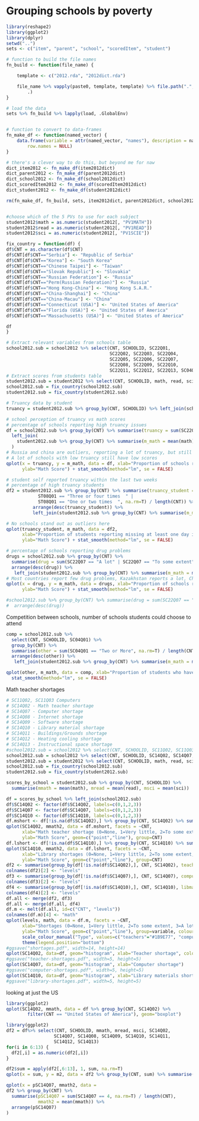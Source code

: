 Grouping schools by poverty
========================================================

```r
library(reshape2)
library(ggplot2)
library(dplyr)
setwd("..")
sets <- c("item", "parent", "school", "scoredItem", "student")

# function to build the file names
fn_build <- function(file_name) {

    template <- c("2012.rda", "2012dict.rda")

    file_name %>% vapply(paste0, template, template) %>% file.path(".", "data", 
        .)
}

# load the data
sets %>% fn_build %>% lapply(load, .GlobalEnv)


# function to convert to data-frames
fn_make_df <- function(named_vector) {
    data.frame(variable = attr(named_vector, "names"), description = named_vector, 
        row.names = NULL)
}

# there's a clever way to do this, but beyond me for naw
dict_item2012 <- fn_make_df(item2012dict)
dict_parent2012 <- fn_make_df(parent2012dict)
dict_school2012 <- fn_make_df(school2012dict)
dict_scoredItem2012 <- fn_make_df(scoredItem2012dict)
dict_student2012 <- fn_make_df(student2012dict)

rm(fn_make_df, fn_build, sets, item2012dict, parent2012dict, school2012dict, scoredItem2012dict, student2012dict)


#choose which of the 5 PVs to use for each subject
student2012$math = as.numeric(student2012[, "PV1MATH"])
student2012$read = as.numeric(student2012[, "PV1READ"])
student2012$sci = as.numeric(student2012[, "PV1SCIE"])
```

```r
fix_country = function(df) {
df$CNT = as.character(df$CNT)
df$CNT[df$CNT=="Serbia"] <- "Republic of Serbia"
df$CNT[df$CNT=="Korea"] <- "South Korea"
df$CNT[df$CNT=="Chinese Taipei"] <- "Taiwan"
df$CNT[df$CNT=="Slovak Republic"] <- "Slovakia"
df$CNT[df$CNT=="Russian Federation"] <- "Russia"
df$CNT[df$CNT=="Perm(Russian Federation)"] <- "Russia"
df$CNT[df$CNT=="Hong Kong-China"] <- "Hong Kong S.A.R."
df$CNT[df$CNT=="China-Shanghai"] <- "China"
df$CNT[df$CNT=="China-Macau"] <- "China"
df$CNT[df$CNT=="Connecticut (USA)"] <- "United States of America"
df$CNT[df$CNT=="Florida (USA)"] <- "United States of America"
df$CNT[df$CNT=="Massachusetts (USA)"] <- "United States of America"

df
}

```

```r
# Extract relevant variables from schools table
school2012.sub = school2012 %>% select(CNT, SCHOOLID, SC22Q01,
                                       SC22Q02, SC22Q03, SC22Q04,
                                       SC22Q05, SC22Q06, SC22Q07,
                                       SC22Q08, SC22Q09, SC22Q10,
                                       SC22Q11, SC22Q12, SC22Q13, SC04Q01)
# Extract scores from students table
student2012.sub = student2012 %>% select(CNT, SCHOOLID, math, read, sci, ST08Q01, ST09Q01)
school2012.sub = fix_country(school2012.sub)
student2012.sub = fix_country(student2012.sub)

# Truancy data by student
truancy = student2012.sub %>% group_by(CNT, SCHOOLID) %>% left_join(school2012.sub, by = c("CNT", "SCHOOLID"))
```

```r
# school perception of truancy vs math scores
# percentage of schools reporting high truancy issues
df = school2012.sub %>% group_by(CNT) %>% summarise(truancy = sum(SC22Q01 == "A lot", na.rm=T) / length(CNT) ) %>% arrange(desc(truancy)) %>% 
  left_join(
    student2012.sub %>% group_by(CNT) %>% summarise(m_math = mean(math))
  )
# Russia and china are outliers, reporting a lot of truancy, but still having high scores
# A lot of schools with low truancy still have low scores
qplot(x = truancy, y = m_math, data = df, xlab="Proportion of schools reporting a lot of truancy", 
      ylab="Math Score") + stat_smooth(method="lm", se = FALSE)

# student self reported truancy within the last two weeks
# percentage of high truancy students
df2 = student2012.sub %>% group_by(CNT) %>% summarise(truancy_student = sum(ST08Q01 == "Five or more times  " |
            ST08Q01 == "Three or four times  " | 
            ST08Q01 == "One or two times  ", na.rm=T) / length(CNT)) %>% 
          arrange(desc(truancy_student)) %>% 
          left_join(student2012.sub %>% group_by(CNT) %>% summarise(m_math = mean(math)))

# No schools stand out as outliers here
qplot(truancy_student, m_math, data = df2, 
      xlab="Proportion of students reporting missing at least one day in past two weeks", 
      ylab="Math Score") + stat_smooth(method="lm", se = FALSE)
```

```r
# percentage of schools reporting drug problems
drugs = school2012.sub %>% group_by(CNT) %>% 
  summarise(drug = sum(SC22Q07 == "A lot" | SC22Q07 == "To some extent", na.rm=T) / length(CNT)) %>% 
  arrange(desc(drug)) %>%
   left_join(student2012.sub %>% group_by(CNT) %>% summarise(m_math = mean(math)))
# Most countries report few drug problems, Kazakhstan reports a lot, China surprisingly also, Costa Rica, Colombia, Russia, Canada, USA
qplot(x = drug, y = m_math, data = drugs, xlab="Proportion of schools reporting some drug problems", 
      ylab="Math Score") + stat_smooth(method="lm", se = FALSE)

#school2012.sub %>% group_by(CNT) %>% summarise(drug = sum(SC22Q07 == "A lot", na.rm=T) / length(CNT)) %>% 
#  arrange(desc(drug))
```

Competition between schools, number of schools students could choose to attend

```r
comp = school2012.sub %>% 
  select(CNT, SCHOOLID, SC04Q01) %>% 
  group_by(CNT) %>%
  summarise(other = sum(SC04Q01 == "Two or More", na.rm=T) / length(CNT)) %>% 
  arrange(desc(other)) %>%
   left_join(student2012.sub %>% group_by(CNT) %>% summarise(m_math = mean(math)))

qplot(other, m_math, data = comp, xlab="Proportion of students who have school choice", ylab="Math Score") +
  stat_smooth(method="lm", se = FALSE)
```


Math teacher shortages

```r
# SC11Q02, SC11Q03 Computers
# SC14Q02 - Math teacher shortage
# SC14Q07 - Computer shortage
# SC14Q08 - Internet shortage
# SC14Q09 - Software shortage
# SC14Q10 - Library material shortage
# SC14Q11 - Buildings/Grounds shortage
# SC14Q12 - Heating cooling shortage
# SC14Q13 - Instructional space shortage
#school2012.sub = school2012 %>% select(CNT, SCHOOLID, SC11Q02, SC11Q03, SC14Q02, SC14Q07, SC14Q08, SC14Q09, SC14Q10, SC14Q11, SC14Q12, SC14Q13)
school2012.sub = school2012 %>% select(CNT, SCHOOLID, SC14Q02, SC14Q07, SC14Q10)
student2012.sub = student2012 %>% select(CNT, SCHOOLID, math, read, sci)
school2012.sub = fix_country(school2012.sub)
student2012.sub = fix_country(student2012.sub)

scores_by_school = student2012.sub %>% group_by(CNT, SCHOOLID) %>% 
  summarise(mmath = mean(math), mread = mean(read), msci = mean(sci))

df = scores_by_school %>% left_join(school2012.sub)
df$SC14Q02 <- factor(df$SC14Q02, labels=c(0,1,2,3))
df$SC14Q07 <- factor(df$SC14Q07, labels=c(0,1,2,3))
df$SC14Q10 <- factor(df$SC14Q10, labels=c(0,1,2,3))
df.mshort <- df[!is.na(df$SC14Q02),] %>% group_by(CNT, SC14Q02) %>% summarise(mmath2 = mean(mmath, na.rm=T))
qplot(SC14Q02, mmath2, data = df.mshort, facets = ~CNT, 
      xlab="Math teacher shortage (0=None, 1=Very little, 2=To some extent, 3=A lot)", 
      ylab="Math Score", geom=c("point","line"), group=CNT)
df.lshort <- df[!is.na(df$SC14Q10),] %>% group_by(CNT, SC14Q10) %>% summarise(mmath2 = mean(mmath, na.rm=T))
qplot(SC14Q10, mmath2, data = df.lshort, facets = ~CNT, 
      xlab="Library shortages (0=None, 1=Very little, 2=To some extent, 3=A lot)", 
      ylab="Math Score", geom=c("point","line"), group=CNT)
df2 <- summarise(group_by(df[!is.na(df$SC14Q02),], CNT, SC14Q02), teachers = mean(mmath, na.rm=T))
colnames(df2)[2] <- "levels"
df3 <- summarise(group_by(df[!is.na(df$SC14Q07),], CNT, SC14Q07), computers = mean(mmath, na.rm=T))
colnames(df3)[2] <- "levels"
df4 <- summarise(group_by(df[!is.na(df$SC14Q10),], CNT, SC14Q10), libmaterials = mean(mmath, na.rm=T))
colnames(df4)[2] <- "levels"
df.all <- merge(df2, df3)
df.all <- merge(df.all, df4)
df.m <- melt(df.all, id=c("CNT", "levels"))
colnames(df.m)[4] <- "math"
qplot(levels, math, data = df.m, facets = ~CNT, 
      xlab="Shortages (0=None, 1=Very little, 2=To some extent, 3=A lot)", 
      ylab="Math Score", geom=c("point","line"), group=variable, colour=variable) +
      scale_colour_manual("Type", values=c("teachers"="#1B9E77", "computers"="#D95F02", "libmaterials"="#7570B3")) +
      theme(legend.position="bottom") 
#ggsave("shortages.pdf", width=14, height=14)
qplot(SC14Q02, data=df, geom="histogram", xlab="Teacher shortage", colour=I("#1B9E77"))
#ggsave("teacher-shortages.pdf", width=5, height=5)
qplot(SC14Q07, data=df, geom="histogram", xlab="Computer shortage")
#ggsave("computer-shortages.pdf", width=5, height=5)
qplot(SC14Q10, data=df, geom="histogram", xlab="Library materials shortage")
#ggsave("library-shortages.pdf", width=5, height=5)
```


looking at just the US
```r
library(ggplot2)
qplot(SC14Q02, mmath, data = df %>% group_by(CNT, SC14Q02) %>% 
        filter(CNT == "United States of America"), geom="boxplot")
```


```r
library(ggplot2)
df2 = df%>% select(CNT, SCHOOLID, mmath, mread, msci, SC14Q02,
                  SC14Q07, SC14Q08, SC14Q09, SC14Q10, SC14Q11,
                  SC14Q12, SC14Q13)
for(i in 6:13) {
  df2[,i] = as.numeric(df2[,i])
}

df2$sum = apply(df2[,6:13], 1, sum, na.rm=T)
qplot(x = sum, y = m2, data = df2 %>% group_by(CNT, sum) %>% summarise(m2 = mean(mmath)), facets=~CNT)

qplot(x = pSC14Q07, mmath2, data = 
df2 %>% group_by(CNT) %>% 
  summarise(pSC14Q07 = sum(SC14Q07 == 4, na.rm=T) / length(CNT),
            mmath2 = mean(mmath)) %>% 
  arrange(pSC14Q07)
)
```





